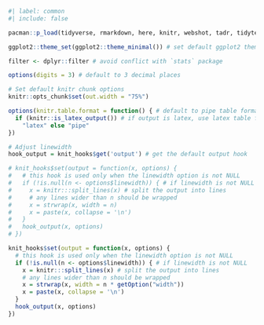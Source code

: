 ```r
#| label: common
#| include: false

pacman::p_load(tidyverse, rmarkdown, here, knitr, webshot, tadr, tidytext, readtext) # default packages

ggplot2::theme_set(ggplot2::theme_minimal()) # set default ggplot2 theme

filter <- dplyr::filter # avoid conflict with `stats` package

options(digits = 3) # default to 3 decimal places

# Set default knitr chunk options
knitr::opts_chunk$set(out.width = "75%")

options(knitr.table.format = function() { # default to pipe table format
  if (knitr::is_latex_output()) # if output is latex, use latex table format
    "latex" else "pipe"
})

# Adjust linewidth
hook_output = knit_hooks$get('output') # get the default output hook

# knit_hooks$set(output = function(x, options) {
#   # this hook is used only when the linewidth option is not NULL
#   if (!is.null(n <- options$linewidth)) { # if linewidth is not NULL
#     x = knitr:::split_lines(x) # split the output into lines
#     # any lines wider than n should be wrapped
#     x = strwrap(x, width = n)
#     x = paste(x, collapse = '\n')
#   }
#   hook_output(x, options)
# })

knit_hooks$set(output = function(x, options) {
  # this hook is used only when the linewidth option is not NULL
  if (!is.null(n <- options$linewidth)) { # if linewidth is not NULL
    x = knitr:::split_lines(x) # split the output into lines
    # any lines wider than n should be wrapped
    x = strwrap(x, width = n * getOption("width"))
    x = paste(x, collapse = '\n')
  }
  hook_output(x, options)
})
```

